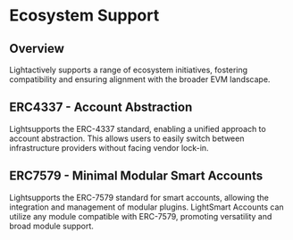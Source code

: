 # Ecosystem Support

## Overview

Lightactively supports a range of ecosystem initiatives, fostering compatibility and ensuring alignment with the broader EVM landscape.

## ERC4337 - Account Abstraction

Lightsupports the ERC-4337 standard, enabling a unified approach to account abstraction.
This allows users to easily switch between infrastructure providers without facing vendor lock-in.

## ERC7579 - Minimal Modular Smart Accounts

Lightsupports the ERC-7579 standard for smart accounts, allowing the integration and management of modular plugins.
LightSmart Accounts can utilize any module compatible with ERC-7579, promoting versatility and broad module support.
